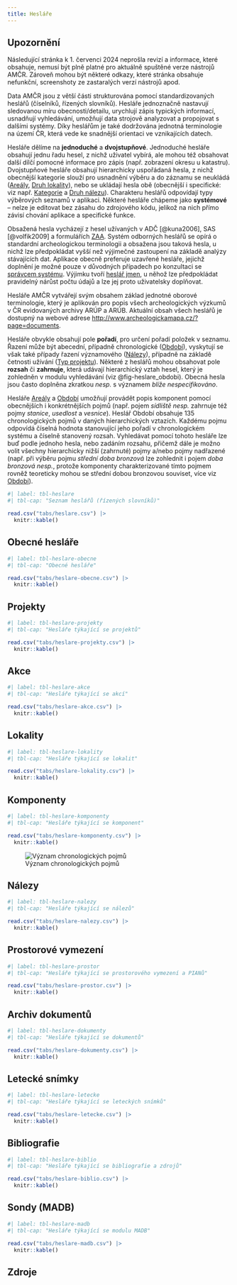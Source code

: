 ```yaml
---
title: Hesláře
---
```


::: {.callout-important}

## Upozornění

Následující stránka k 1. červenci 2024 neprošla revizí a informace, které obsahuje, nemusí být plně platné pro aktuálně spuštěné verze nástrojů AMČR.
Zároveň mohou být některé odkazy, které stránka obsahuje nefunkční, screenshoty ze zastaralých verzí nástrojů apod.  

:::

Data AMČR jsou z větší části strukturována pomocí standardizovaných heslářů (číselníků, řízených slovníků). 
Hesláře jednoznačně nastavují sledovanou míru obecnosti/detailu, urychlují zápis typických informací, usnadňují vyhledávání, umožňují data strojově analyzovat a propojovat s dalšími systémy. 
Díky heslářům je také dodržována jednotná terminologie na území ČR, která vede ke snadnější orientaci ve vznikajících datech.

Hesláře dělíme na **jednoduché** a **dvojstupňové**. 
Jednoduché hesláře obsahují jednu řadu hesel, z nichž uživatel vybírá, ale mohou též obsahovat další dílčí pomocné informace pro zápis (např. zobrazení okresu u katastru). 
Dvojstupňové hesláře obsahují hierarchicky uspořádaná hesla, z nichž obecnější kategorie slouží pro usnadnění výběru a do záznamu se neukládá ([Areály](heslare.qmd#komponenty), [Druh lokality](heslare.qmd#lokality)), nebo se ukládají hesla obě (obecnější i specifické: viz např. [Kategorie](heslare.qmd#nálezy) a [Druh nálezu](heslare.qmd#nálezy)). 
Charakteru heslářů odpovídají typy výběrových seznamů v aplikaci. 
Některé hesláře chápeme jako **systémové** -- nelze je editovat bez zásahu do zdrojového kódu, jelikož na nich přímo závisí chování aplikace a specifické funkce.

Obsažená hesla vycházejí z hesel užívaných v ADČ [@kuna2006], SAS [@volfik2009] a formulářích [ZAA](pojmy.qmd#zpráva-o-archeologické-akci-zaa). 
Systém odborných heslářů se opírá o standardní archeologickou terminologii a obsažena jsou taková hesla, u nichž lze předpokládat vyšší než výjimečné zastoupení na základě analýzy stávajících dat. 
Aplikace obecně preferuje uzavřené hesláře, jejichž doplnění je možné pouze v důvodných případech po konzultaci se [správcem systému](pojmy.qmd#správce-systému). 
Výjimku tvoří [heslář jmen](heslare.qmd#obecné-hesláře), u něhož lze předpokládat pravidelný nárůst počtu údajů a lze jej proto uživatelsky doplňovat.

Hesláře AMČR vytvářejí svým obsahem základ jednotné oborové terminologie, který je aplikován pro popis všech archeologických výzkumů v ČR evidovaných archivy ARÚP a ARÚB. 
Aktuální obsah všech heslářů je dostupný na webové adrese [http://www.archeologickamapa.cz/?page=documents](http://www.archeologickamapa.cz/?page=documents){.external}.

Hesláře obvykle obsahují pole **pořadí**, pro určení pořadí položek v seznamu. 
Řazení může být abecední, případně chronologické ([Období](heslare.qmd#komponenty)), vyskytují se však také případy řazení významového ([Nálezy](heslare.qmd#nálezy)), případně na základě četnosti užívání ([Typ projektu](heslare.qmd#projekty)). 
Některé z heslářů mohou obsahovat pole **rozsah** či **zahrnuje**, která udávají hierarchický vztah hesel, který je zohledněn v modulu vyhledávání (viz @fig-heslare_obdobi).
Obecná hesla jsou často doplněna zkratkou *nesp.* s významem *blíže nespecifikováno*.

Hesláře [Areály](heslare.qmd#komponenty) a [Období](heslare.qmd#komponenty) umožňují provádět popis komponent pomocí obecnějších i konkrétnějších pojmů (např. pojem *sídliště nesp.* zahrnuje též pojmy *stanice*, *usedlost* a *vesnice*). 
Heslář Období obsahuje 135 chronologických pojmů v daných hierarchických vztazích. 
Každému pojmu odpovídá číselná hodnota stanovující jeho pořadí v chronologickém systému a číselně stanovený rozsah. 
Vyhledávat pomocí tohoto hesláře lze buď podle jednoho hesla, nebo zadáním rozsahu, přičemž dále je možno volit všechny hierarchicky nižší (zahrnuté) pojmy a/nebo pojmy nadřazené (např. při výběru pojmu *střední doba bronzová* lze zohlednit i pojem *doba bronzová nesp.*, protože komponenty charakterizované tímto pojmem rovněž teoreticky mohou se střední dobou bronzovou souviset, více viz [Období](heslare.qmd#komponenty)).

::: {.column-page-right}
```r
#| label: tbl-heslare
#| tbl-cap: "Seznam heslářů (řízených slovníků)"

read.csv("tabs/heslare.csv") |>
  knitr::kable()
```
:::

## Obecné hesláře

```r
#| label: tbl-heslare-obecne
#| tbl-cap: "Obecné hesláře"

read.csv("tabs/heslare-obecne.csv") |>
  knitr::kable()
```

## Projekty

```r
#| label: tbl-heslare-projekty
#| tbl-cap: "Hesláře týkající se projektů"

read.csv("tabs/heslare-projekty.csv") |>
  knitr::kable()
```

## Akce

```r
#| label: tbl-heslare-akce
#| tbl-cap: "Hesláře týkající se akcí"

read.csv("tabs/heslare-akce.csv") |>
  knitr::kable()
```

## Lokality

```r
#| label: tbl-heslare-lokality
#| tbl-cap: "Hesláře týkající se lokalit"

read.csv("tabs/heslare-lokality.csv") |>
  knitr::kable()
```

## Komponenty

```r
#| label: tbl-heslare-komponenty
#| tbl-cap: "Hesláře týkající se komponent"

read.csv("tabs/heslare-komponenty.csv") |>
  knitr::kable()
```

![Význam chronologických pojmů](figs/heslare_obdobi.png){#fig-heslare_obdobi}

## Nálezy

```r
#| label: tbl-heslare-nalezy
#| tbl-cap: "Hesláře týkající se nálezů"

read.csv("tabs/heslare-nalezy.csv") |>
  knitr::kable()
```

## Prostorové vymezení

```r
#| label: tbl-heslare-prostor
#| tbl-cap: "Hesláře týkající se prostorového vymezení a PIANů"

read.csv("tabs/heslare-prostor.csv") |>
  knitr::kable()
```

## Archiv dokumentů

```r
#| label: tbl-heslare-dokumenty
#| tbl-cap: "Hesláře týkající se dokumentů"

read.csv("tabs/heslare-dokumenty.csv") |>
  knitr::kable()
```

## Letecké snímky

```r
#| label: tbl-heslare-letecke
#| tbl-cap: "Hesláře týkající se leteckých snímků"

read.csv("tabs/heslare-letecke.csv") |>
  knitr::kable()
```

## Bibliografie

```r
#| label: tbl-heslare-biblio
#| tbl-cap: "Hesláře týkající se bibliografie a zdrojů"

read.csv("tabs/heslare-biblio.csv") |>
  knitr::kable()
```

## Sondy (MADB)

```r
#| label: tbl-heslare-madb
#| tbl-cap: "Hesláře týkající se modulu MADB"

read.csv("tabs/heslare-madb.csv") |>
  knitr::kable()
```


## Zdroje

::: {#refs}
:::
